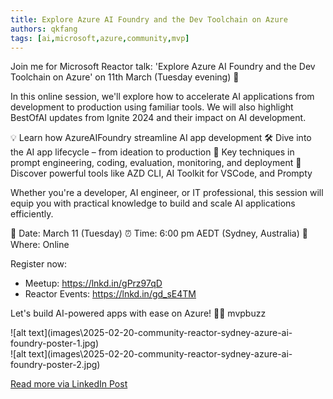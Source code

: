 ```yaml
---
title: Explore Azure AI Foundry and the Dev Toolchain on Azure
authors: qkfang
tags: [ai,microsoft,azure,community,mvp]
---
```



Join me for Microsoft Reactor talk: 'Explore Azure AI Foundry and the Dev Toolchain on Azure' on 11th March (Tuesday evening) 🎉

In this online session, we'll explore how to accelerate AI applications from development to production using familiar tools. We will also highlight BestOfAI updates from Ignite 2024 and their impact on AI development.

💡 Learn how AzureAIFoundry streamline AI app development
🛠 Dive into the AI app lifecycle – from ideation to production
📌 Key techniques in prompt engineering, coding, evaluation, monitoring, and deployment
🚀 Discover powerful tools like AZD CLI, AI Toolkit for VSCode, and Prompty

Whether you're a developer, AI engineer, or IT professional, this session will equip you with practical knowledge to build and scale AI applications efficiently.

📅 Date: March 11 (Tuesday)
⏰ Time: 6:00 pm AEDT (Sydney, Australia)
📍 Where: Online 

Register now:
- Meetup: https://lnkd.in/gPrz97qD
- Reactor Events: https://lnkd.in/gd_sE4TM

Let's build AI-powered apps with ease on Azure! 🚀✨ mvpbuzz

<div className="img-grid">
  <div className="img-item">
    ![alt text](images\2025-02-20-community-reactor-sydney-azure-ai-foundry-poster-1.jpg)
  </div>
  <div className="img-item">
    ![alt text](images\2025-02-20-community-reactor-sydney-azure-ai-foundry-poster-2.jpg)
  </div>
</div>

<a href="https://www.linkedin.com/posts/qkfang_bestofai-ignite-azureaifoundry-activity-7298835694104285184-U_oy" target="_blank">Read more via LinkedIn Post</a>
